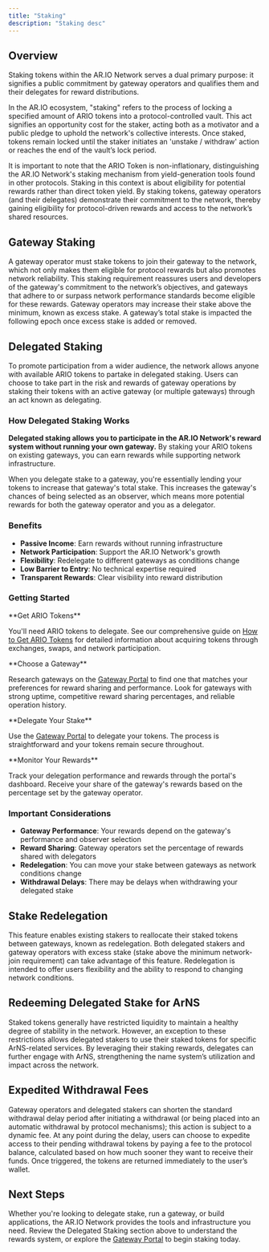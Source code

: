 ```yaml
---
title: "Staking"
description: "Staking desc"
---
```


## Overview

Staking tokens within the AR.IO Network serves a dual primary purpose: it signifies a public commitment by gateway operators and qualifies them and their delegates for reward distributions.

In the AR.IO ecosystem, "staking" refers to the process of locking a specified amount of ARIO tokens into a protocol-controlled vault. This act signifies an opportunity cost for the staker, acting both as a motivator and a public pledge to uphold the network's collective interests. Once staked, tokens remain locked until the staker initiates an 'unstake / withdraw' action or reaches the end of the vault’s lock period.

It is important to note that the ARIO Token is non-inflationary, distinguishing the AR.IO Network's staking mechanism from yield-generation tools found in other protocols. Staking in this context is about eligibility for potential rewards rather than direct token yield. By staking tokens, gateway operators (and their delegates) demonstrate their commitment to the network, thereby gaining eligibility for protocol-driven rewards and access to the network’s shared resources.

## Gateway Staking

A gateway operator must stake tokens to join their gateway to the network, which not only makes them eligible for protocol rewards but also promotes network reliability. This staking requirement reassures users and developers of the gateway's commitment to the network’s objectives, and gateways that adhere to or surpass network performance standards become eligible for these rewards. Gateway operators may increase their stake above the minimum, known as excess stake. A gateway’s total stake is impacted the following epoch once excess stake is added or removed.

## Delegated Staking

To promote participation from a wider audience, the network allows anyone with available ARIO tokens to partake in delegated staking. Users can choose to take part in the risk and rewards of gateway operations by staking their tokens with an active gateway (or multiple gateways) through an act known as delegating.

### How Delegated Staking Works

**Delegated staking allows you to participate in the AR.IO Network's reward system without running your own gateway.** By staking your ARIO tokens on existing gateways, you can earn rewards while supporting network infrastructure.

When you delegate stake to a gateway, you're essentially lending your tokens to increase that gateway's total stake. This increases the gateway's chances of being selected as an observer, which means more potential rewards for both the gateway operator and you as a delegator.

### Benefits

- **Passive Income**: Earn rewards without running infrastructure
- **Network Participation**: Support the AR.IO Network's growth
- **Flexibility**: Redelegate to different gateways as conditions change
- **Low Barrier to Entry**: No technical expertise required
- **Transparent Rewards**: Clear visibility into reward distribution

### Getting Started

<Steps>
<Step>
**Get ARIO Tokens**

You'll need ARIO tokens to delegate. See our comprehensive guide on [How to Get ARIO Tokens](/learn/token/get-the-token) for detailed information about acquiring tokens through exchanges, swaps, and network participation.

</Step>

<Step>
**Choose a Gateway**

Research gateways on the [Gateway Portal](https://gateways.arweave.net/#/staking) to find one that matches your preferences for reward sharing and performance. Look for gateways with strong uptime, competitive reward sharing percentages, and reliable operation history.

</Step>

<Step>
**Delegate Your Stake**

Use the [Gateway Portal](https://gateways.arweave.net/#/staking) to delegate your tokens. The process is straightforward and your tokens remain secure throughout.

</Step>

<Step>
**Monitor Your Rewards**

Track your delegation performance and rewards through the portal's dashboard. Receive your share of the gateway's rewards based on the percentage set by the gateway operator.

</Step>
</Steps>

### Important Considerations

- **Gateway Performance**: Your rewards depend on the gateway's performance and observer selection
- **Reward Sharing**: Gateway operators set the percentage of rewards shared with delegators
- **Redelegation**: You can move your stake between gateways as network conditions change
- **Withdrawal Delays**: There may be delays when withdrawing your delegated stake

## Stake Redelegation

This feature enables existing stakers to reallocate their staked tokens between gateways, known as redelegation. Both delegated stakers and gateway operators with excess stake (stake above the minimum network-join requirement) can take advantage of this feature. Redelegation is intended to offer users flexibility and the ability to respond to changing network conditions.

## Redeeming Delegated Stake for ArNS

Staked tokens generally have restricted liquidity to maintain a healthy degree of stability in the network. However, an exception to these restrictions allows delegated stakers to use their staked tokens for specific ArNS-related services. By leveraging their staking rewards, delegates can further engage with ArNS, strengthening the name system’s utilization and impact across the network.

## Expedited Withdrawal Fees

Gateway operators and delegated stakers can shorten the standard withdrawal delay period after initiating a withdrawal (or being placed into an automatic withdrawal by protocol mechanisms); this action is subject to a dynamic fee. At any point during the delay, users can choose to expedite access to their pending withdrawal tokens by paying a fee to the protocol balance, calculated based on how much sooner they want to receive their funds. Once triggered, the tokens are returned immediately to the user’s wallet.

## Next Steps

Whether you're looking to delegate stake, run a gateway, or build applications, the AR.IO Network provides the tools and infrastructure you need. Review the Delegated Staking section above to understand the rewards system, or explore the [Gateway Portal](https://gateways.arweave.net/#/staking) to begin staking today.
